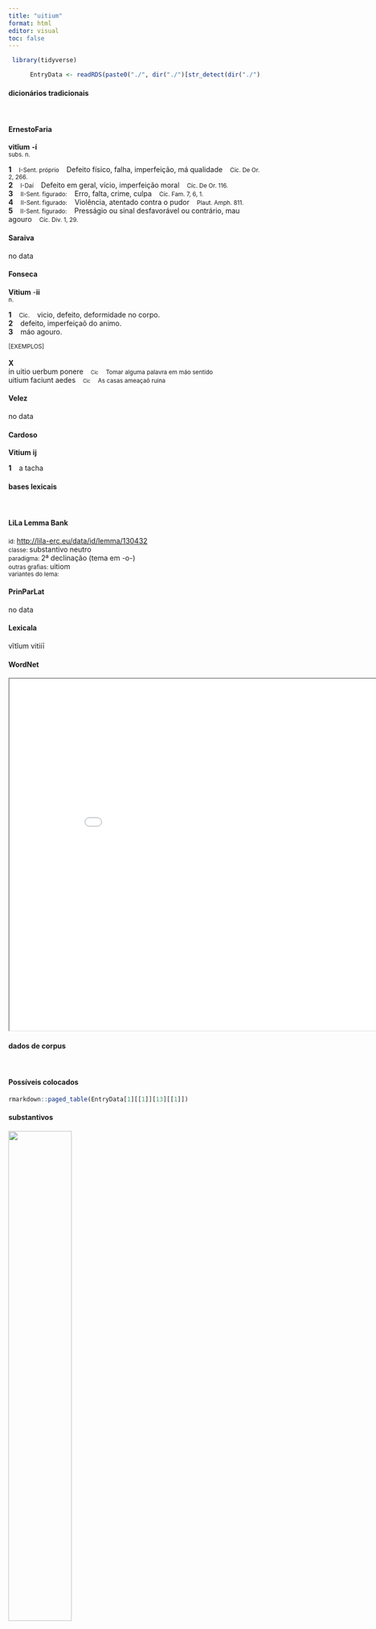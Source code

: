 ```yaml
---
title: "uitium"
format: html
editor: visual
toc: false
---
```



```r
 library(tidyverse) 

      EntryData <- readRDS(paste0("./", dir("./")[str_detect(dir("./"), "_xx117-105-116-105-117-109xx_.rds")]))

```


#### dicionários tradicionais

&emsp;




::: panel-tabset

#### ErnestoFaria

<b>vitĭum</b> <b>-í</b> <br> <small>subs. n.</small> <br> <small></small>   <p> <b>1</b> &ensp; <small>I-Sent. próprio</small> &ensp; Defeito físico, falha, imperfeição, má qualidade &ensp; <small>Cíc. De Or. 2, 266.</small> <br> <b>2</b> &ensp; <small>I-Daí</small> &ensp; Defeito em geral, vício, imperfeição moral &ensp; <small>Cíc. De Or. 116.</small> <br> <b>3</b> &ensp; <small>II-Sent. figurado:</small> &ensp; Erro, falta, crime, culpa &ensp; <small>Cíc. Fam. 7, 6, 1.</small> <br> <b>4</b> &ensp; <small>II-Sent. figurado:</small> &ensp; Violência, atentado contra o pudor &ensp; <small>Plaut. Amph. 811.</small> <br> <b>5</b> &ensp; <small>II-Sent. figurado:</small> &ensp; Presságio ou sinal desfavorável ou contrário, mau agouro &ensp; <small>Cíc. Div. 1, 29.</small> </p>




#### Saraiva

no data




#### Fonseca

<b>Vitium</b> -<b>ii</b> <br> <small>n.</small>   <p> <b>1</b> &ensp; <small>Cic.</small> &ensp; vicio, defeito, deformidade no corpo. <br> <b>2</b> &ensp; defeito, imperfeiçaõ do animo. <br> <b>3</b> &ensp; máo agouro. </p>   <p><small>[EXEMPLOS]</small><br> <br><b>X</b><br>in uitio uerbum ponere &ensp; <small><small>Cic</small></small> &ensp; <small>Tomar alguma palavra em máo sentido</small> <br> uitium faciunt aedes &ensp; <small><small>Cic</small></small> &ensp; <small>As casas ameaçaõ ruina</small> </p>




#### Velez

no data




#### Cardoso

<b>Vitium</b> <b>ij</b>   <p> <b>1</b> &ensp; a tacha </p>


:::



#### bases lexicais

&emsp;






::: panel-tabset

#### LiLa Lemma Bank

<small> id: </small> <a href=' http://lila-erc.eu/data/id/lemma/130432 ' target="_blank"> http://lila-erc.eu/data/id/lemma/130432 </a> <br>
<small> classe: </small> substantivo neutro   <br>
<small> paradigma: </small> 2ª declinação (tema em -o-) <br>
<small> outras grafias: </small> uitiom <br>
<small> variantes do lema: </small>  <br>





#### PrinParLat

no data




#### Lexicala

vĭtĭum 
 vitiiī




#### WordNet

<iframe width='900' height='700' src='Media/Tree__xx117-105-116-105-117-109xx__sem_type_lexemes_pt.html'>

</iframe>


:::



#### dados de corpus

&emsp;




::: panel-tabset

#### Possíveis colocados

```r

rmarkdown::paged_table(EntryData[1][[1]][13][[1]])

```


#### substantivos

![](./Media/wordcloud__xx117-105-116-105-117-109xx__BY_collocate_scoreSUBST.webp){width=50% fig-alt='This chart plots collocate by scoreSUBST, for the headword uitium here are all the values plotted: collocate: tot; scoreSUBST: 0. collocate: parum; scoreSUBST: 0. collocate: suus; scoreSUBST: 0. collocate: tantus; scoreSUBST: 0. collocate: unus; scoreSUBST: 0. collocate: enim; scoreSUBST: 0. collocate: omnis; scoreSUBST: 0'}




#### adjetivos

![](./Media/wordcloud__xx117-105-116-105-117-109xx__BY_collocate_scoreADJ.webp){width=50% fig-alt='This chart plots collocate by scoreADJ, for the headword uitium here are all the values plotted: collocate: tot; scoreADJ: 0. collocate: parum; scoreADJ: 0. collocate: suus; scoreADJ: 0. collocate: tantus; scoreADJ: 0. collocate: unus; scoreADJ: 0. collocate: enim; scoreADJ: 0. collocate: omnis; scoreADJ: 0'}




#### verbos

![](./Media/wordcloud__xx117-105-116-105-117-109xx__BY_collocate_scoreVERBO.webp){width=50% fig-alt='This chart plots collocate by scoreVERBO, for the headword uitium here are all the values plotted: collocate: tot; scoreVERBO: 0. collocate: parum; scoreVERBO: 0. collocate: suus; scoreVERBO: 0. collocate: tantus; scoreVERBO: 0. collocate: unus; scoreVERBO: 0. collocate: enim; scoreVERBO: 0. collocate: omnis; scoreVERBO: 0'}




#### advérbios

![](./Media/wordcloud__xx117-105-116-105-117-109xx__BY_collocate_scoreADV.webp){width=50% fig-alt='This chart plots collocate by scoreADV, for the headword uitium here are all the values plotted: collocate: tot; scoreADV: 0. collocate: parum; scoreADV: 2. collocate: suus; scoreADV: 0. collocate: tantus; scoreADV: 0. collocate: unus; scoreADV: 0. collocate: enim; scoreADV: 1. collocate: omnis; scoreADV: 0'}




#### preposições e conjunções

![](./Media/wordcloud__xx117-105-116-105-117-109xx__BY_collocate_scoreFUNC.webp){width=50% fig-alt='This chart plots collocate by scoreFUNC, for the headword uitium here are all the values plotted: collocate: tot; scoreFUNC: 0. collocate: parum; scoreFUNC: 0. collocate: suus; scoreFUNC: 0. collocate: tantus; scoreFUNC: 0. collocate: unus; scoreFUNC: 0. collocate: enim; scoreFUNC: 0. collocate: omnis; scoreFUNC: 0'}


:::



::: panel-tabset

#### ExemplosTraduzidos

<p> si minus <b>uitio</b> <b>uitium</b> repelle spe metum tempera <br> <small> Sen.Ep.13.12 <br> se não, repele um defeito com outro defeito, modera o medo com a esperança. <small> [JDD] </small> </small> </p>
; <p> omnia <b>uitia</b> contra naturam pugnant omnia debitum ordinem deserunt <br> <small> Sen.Ep.122.5 <br> Todos os vícios lutam contra a natureza, todos abandonam a ordem devida. <small> [JDD] </small> </small> </p>
; <p> utrumque enim <b>uitium</b> est et omnibus credere et nulli <br> <small> Sen.Ep.3.4 <br> pois ambas são vícios, tanto confiar em todos como em ninguém. <small> [JDD] </small> </small> </p>
; <p> non est enim in rebus <b>uitium</b> sed in ipso animo <br> <small> Sen.Ep.17.12 <br> pois o vício não está nas coisas, mas no próprio espírito. <small> [JDD] </small> </small> </p>
; <p> sua enim <b>uitia</b> insipientes et suam culpam in senectutem conferunt <br> <small> Cic.Sen.14 <br> Pois os ignorantes atribuem à velhice seus próprios defeitos e seus erros. <small> [JDD] </small> </small> </p>
; <p> non usque eo est improbus non omnia sunt in uno <b>uitia</b> numquam fuit crudelis <br> <small> Cic.Ver.2.4.86.11 <br> Ele não é malvado até esse ponto; não estão todos os vícios em uma pessoa só; ele nunca foi cruel. <small> [JDD] </small> </small> </p>
; <p> non debes admirari si tantas inuenis <b>uitiorum</b> proprietates uaria sunt innumerabiles habent facies comprendi eorum genera non possunt <br> <small> Sen.Ep.122.17 <br> Não deves ficar admirado, se encontras tantas peculariedades de vícios: são variados, têm inumeráveis faces, seus tipos não podem ser abarcados. <small> [JDD] </small> </small> </p>
; <p> neque umquam ex illo delendi huius imperi tam consceleratus impetus exstitisset nisi tot <b>uitiorum</b> tanta immanitas quibusdam facilitatis et patientiae radicibus niteretur <br> <small> Cic.Cael.14 <br> E nunca teria vindo dele uma tentativa tão criminosa de destruir este império, se uma tão grande ferocidade de tantos vícios não se apoiasse em algumas raízes de afabilidade e resistência. <small> [JDD] </small> </small> </p>





#### Frequência por autor

![](./Media/barchart__xx117-105-116-105-117-109xx__lemma_BY_author_Frequencies.webp){width=50% fig-alt='This charts plots the frequency of lemma by author_Frequencies. The Horatius subcorpus registers the highest normalized frequency, with the value of 18.65 and an absolute frequency of 21. The Sallustius subcorpus follows, with a normalized frequency of 2.78 and an absolute frequency of 3. the subcorpus with the least normalized frequency is Caesar with the normalized value of 0 and an absolute freqeuncy of 0. here are all the values: subcorpus: Caesar ; normalized frequency: 0 ; absolute frequency: 0. subcorpus: Cicero ; normalized frequency: 51 ; absolute frequency: 3.17709501382971. subcorpus: Horatius ; normalized frequency: 21 ; absolute frequency: 18.6484326436373. subcorpus: Ovidius ; normalized frequency: 0 ; absolute frequency: 0. subcorpus: Phaedrus ; normalized frequency: 0 ; absolute frequency: 0. subcorpus: Sallustius ; normalized frequency: 3 ; absolute frequency: 2.78267322140803. subcorpus: Seneca ; normalized frequency: 65 ; absolute frequency: 12.1311658983595. subcorpus: Suetonius ; normalized frequency: 0 ; absolute frequency: 0. subcorpus: Tacitus ; normalized frequency: 3 ; absolute frequency: 10.2986611740474. subcorpus: Vergilius ; normalized frequency: 0 ; absolute frequency: 0. subcorpus: Hieronymus ; normalized frequency: 0 ; absolute frequency: 0'}




#### Frequência por gênero

![](./Media/barchart__xx117-105-116-105-117-109xx__lemma_BY_genre_Frequencies.webp){width=50% fig-alt='This charts plots the frequency of lemma by genre_Frequencies. The Poesia.lírica subcorpus registers the highest normalized frequency, with the value of 17.67 and an absolute frequency of 21. The Prosa.filosófica subcorpus follows, with a normalized frequency of 12.69 and an absolute frequency of 77. the subcorpus with the least normalized frequency is Poesia.didática with the normalized value of 0 and an absolute freqeuncy of 0. here are all the values: subcorpus: Prosa.histórica ; normalized frequency: 6 ; absolute frequency: 1.46060030672606. subcorpus: Prosa.filosófica ; normalized frequency: 77 ; absolute frequency: 12.6851287458197. subcorpus: Prosa.oratória ; normalized frequency: 31 ; absolute frequency: 2.97639050243392. subcorpus: Prosa.epistolográfica ; normalized frequency: 4 ; absolute frequency: 1.05991149738997. subcorpus: Poesia.lírica ; normalized frequency: 21 ; absolute frequency: 17.666358206444. subcorpus: Poesia.didática ; normalized frequency: 0 ; absolute frequency: 0. subcorpus: Poesia.trágica ; normalized frequency: 4 ; absolute frequency: 3.47463516330785. subcorpus: Poesia.épica ; normalized frequency: 0 ; absolute frequency: 0. subcorpus: Prosa.ficcional ; normalized frequency: 0 ; absolute frequency: 0'}




#### Frequência por século

![](./Media/barchart__xx117-105-116-105-117-109xx__lemma_BY_period_Frequencies.webp){width=50% fig-alt='This charts plots the frequency of lemma by period_Frequencies. The I.d.C. subcorpus registers the highest normalized frequency, with the value of 9.94 and an absolute frequency of 65. The I.d.C. subcorpus follows, with a normalized frequency of 9.94 and an absolute frequency of 65. the subcorpus with the least normalized frequency is IV.d.C. with the normalized value of 0 and an absolute freqeuncy of 0. here are all the values: subcorpus: I.a.C. ; normalized frequency: 75 ; absolute frequency: 3.49080754014429. subcorpus: I.d.C. ; normalized frequency: 65 ; absolute frequency: 9.94339911274285. subcorpus: II.d.C. ; normalized frequency: 3 ; absolute frequency: 7.85340314136126. subcorpus: IV.d.C. ; normalized frequency: 0 ; absolute frequency: 0'}


:::

